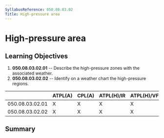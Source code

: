 ```yaml
---
SyllabusReference: 050.08.03.02
Title: High-pressure area
---
```


# High-pressure area

## Learning Objectives

1.  **050.08.03.02.01** -- Describe the high-pressure zones with the associated
    weather.
2.  **050.08.03.02.02** -- Identify on a weather chart the high-pressure
    regions.

|                 | ATPL(A) | CPL(A) | ATPL(H)/IR | ATPL(H)/VFR | CPL(H) | IR  | CBIR(A) |
| --------------- | ------- | ------ | ---------- | ----------- | ------ | --- | ------- |
| 050.08.03.02.01 | X       | X      | X          | X           | X      | X   | X       |
| 050.08.03.02.02 | X       | X      | X          | X           | X      | X   | X       |

## Summary
